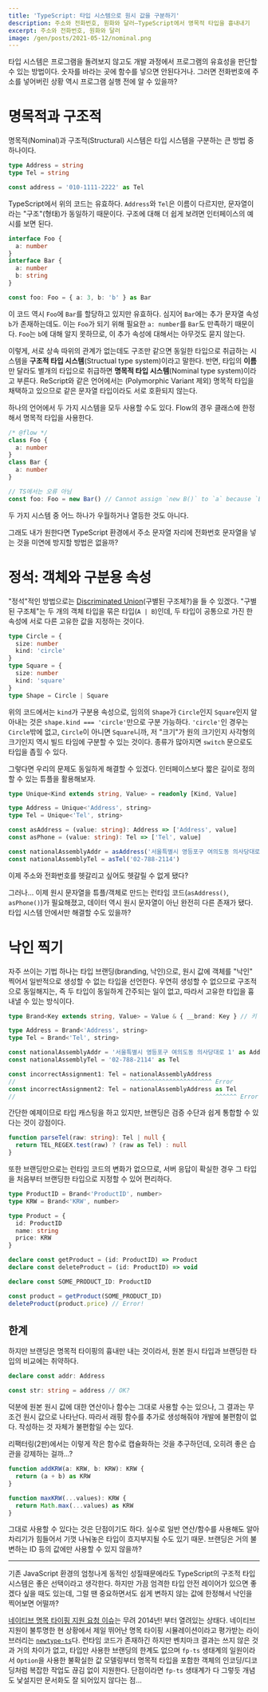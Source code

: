 ```yaml
---
title: 'TypeScript: 타입 시스템으로 원시 값을 구분하기'
description: 주소와 전화번호, 원화와 달러—TypeScript에서 명목적 타입을 흉내내기
excerpt: 주소와 전화번호, 원화와 달러
image: /gen/posts/2021-05-12/nominal.png
---
```


타입 시스템은 프로그램을 돌려보지 않고도 개발 과정에서 프로그램의 유효성을 판단할 수 있는 방법이다. 숫자를 바라는 곳에 함수를 넣으면 안된다거나. 그러면 전화번호에 주소를 넣어버린 상황 역시 프로그램 실행 전에 알 수 있을까?

# 명목적과 구조적

명목적(Nominal)과 구조적(Structural) 시스템은 타입 시스템을 구분하는 큰 방법 중 하나이다.

```ts
type Address = string
type Tel = string

const address = '010-1111-2222' as Tel
```

TypeScript에서 위의 코드는 유효하다. `Address`와 `Tel`은 이름이 다르지만, 문자열이라는 "구조"(형태)가 동일하기 때문이다. 구조에 대해 더 쉽게 보려면 인터페이스의 예시를 보면 된다.

```ts
interface Foo {
  a: number
}
interface Bar {
  a: number
  b: string
}

const foo: Foo = { a: 3, b: 'b' } as Bar
```

이 코드 역시 `Foo`에 `Bar`를 할당하고 있지만 유효하다. 심지어 `Bar`에는 추가 문자열 속성 `b`가 존재하는데도. 이는 `Foo`가 되기 위해 필요한 `a: number`를 `Bar`도 만족하기 때문이다. `Foo`는 `b`에 대해 알지 못하므로, 이 추가 속성에 대해서는 아무것도 묻지 않는다.

이렇게, 서로 상속 따위의 관계가 없는데도 구조만 같으면 동일한 타입으로 취급하는 시스템을 **구조적 타입 시스템**(Structual type system)이라고 말한다. 반면, 타입의 **이름**만 달라도 별개의 타입으로 취급하면 **명목적 타입 시스템**(Nominal type system)이라고 부른다. ReScript와 같은 언어에서는 (Polymorphic Variant 제외) 명목적 타입을 채택하고 있으므로 같은 문자열 타입이라도 서로 호환되지 않는다.

하나의 언어에서 두 가지 시스템을 모두 사용할 수도 있다. Flow의 경우 클래스에 한정해서 명목적 타입을 사용한다.

```ts
/* @flow */
class Foo {
  a: number
}
class Bar {
  a: number
}

// TS에서는 오류 아님
const foo: Foo = new Bar() // Cannot assign `new B()` to `a` because `B` is incompatible with `A`.
```

두 가지 시스템 중 어느 하나가 우월하거나 열등한 것도 아니다.

그래도 내가 원한다면 TypeScript 환경에서 주소 문자열 자리에 전화번호 문자열을 넣는 것을 미연에 방지할 방법은 없을까?

# 정석: 객체와 구분용 속성

"정석"적인 방법으로는 [Discriminated Union](https://www.typescriptlang.org/docs/handbook/2/narrowing.html#discriminated-unions)(구별된 구조체?)을 들 수 있겠다. "구별된 구조체"는 두 개의 객체 타입을 묶은 타입(`A | B`)인데, 두 타입이 공통으로 가진 한 속성에 서로 다른 고유한 값을 지정하는 것이다.

```ts
type Circle = {
  size: number
  kind: 'circle'
}
type Square = {
  size: number
  kind: 'square'
}
type Shape = Circle | Square
```

위의 코드에서는 `kind`가 구분용 속성으로, 임의의 `Shape`가 `Circle`인지 `Square`인지 알아내는 것은 `shape.kind === 'circle'`만으로 구분 가능하다. `'circle'`인 경우는 `Circle`밖에 없고, `Circle`이 아니면 `Square`니까, 저 "크기"가 원의 크기인지 사각형의 크기인지 역시 빌드 타임에 구분할 수 있는 것이다. 종류가 많아지면 `switch` 문으로도 타입을 좁힐 수 있다.

그렇다면 우리의 문제도 동일하게 해결할 수 있겠다. 인터페이스보다 짧은 길이로 정의할 수 있는 튜플을 활용해보자.

```ts
type Unique<Kind extends string, Value> = readonly [Kind, Value]

type Address = Unique<'Address', string>
type Tel = Unique<'Tel', string>

const asAddress = (value: string): Address => ['Address', value]
const asPhone = (value: string): Tel => ['Tel', value]

const nationalAssemblyAddr = asAddress('서울특별시 영등포구 여의도동 의사당대로 1')
const nationalAssemblyTel = asTel('02-788-2114')
```

이제 주소와 전화번호를 헷갈리고 싶어도 헷갈릴 수 없게 됐다?

그러나... 이제 원시 문자열을 튜플/객체로 만드는 런타임 코드(`asAddress()`, `asPhone()`)가 필요해졌고, 데이터 역시 원시 문자열이 아닌 완전히 다른 존재가 됐다. 타입 시스템 안에서만 해결할 수도 있을까?

# 낙인 찍기

자주 쓰이는 기법 하나는 타입 브랜딩(branding, 낙인)으로, 원시 값에 객체를 "낙인" 찍어서 일반적으로 생성할 수 없는 타입을 선언한다. 우연히 생성할 수 없으므로 구조적으로 동일해지는, 즉 두 타입이 동일하게 간주되는 일이 없고, 따라서 고유한 타입을 흉내낼 수 있는 방식이다.

```ts
type Brand<Key extends string, Value> = Value & { __brand: Key } // 키 이름은 아무거나 가능

type Address = Brand<'Address', string>
type Tel = Brand<'Tel', string>

const nationalAssemblyAddr = '서울특별시 영등포구 여의도동 의사당대로 1' as Address
const nationalAssemblyTel = '02-788-2114' as Tel

const incorrectAssignment1: Tel = nationalAssemblyAddress
//                                ^^^^^^^^^^^^^^^^^^^^^^^ Error
const incorrectAssignment2: Tel = nationalAssemblyAddress as Tel
//                                                        ^^^^^^ Error
```

간단한 예제이므로 타입 캐스팅을 하고 있지만, 브랜딩은 검증 수단과 쉽게 통합할 수 있다는 것이 강점이다.

```ts
function parseTel(raw: string): Tel | null {
  return TEL_REGEX.test(raw) ? (raw as Tel) : null
}
```

또한 브랜딩만으로는 런타임 코드의 변화가 없으므로, 서버 응답이 확실한 경우 그 타입을 처음부터 브랜딩한 타입으로 지정할 수 있어 편리하다.

```ts
type ProductID = Brand<'ProductID', number>
type KRW = Brand<'KRW', number>

type Product = {
  id: ProductID
  name: string
  price: KRW
}

declare const getProduct = (id: ProductID) => Product
declare const deleteProduct = (id: ProductID) => void

declare const SOME_PRODUCT_ID: ProductID

const product = getProduct(SOME_PRODUCT_ID)
deleteProduct(product.price) // Error!
```

## 한계

하지만 브랜딩은 명목적 타이핑의 흉내만 내는 것이라서, 원본 원시 타입과 브랜딩한 타입의 비교에는 취약하다.

```ts
declare const addr: Address

const str: string = address // OK?
```

덕분에 원본 원시 값에 대한 연산이나 함수는 그대로 사용할 수는 있으나, 그 결과는 무조건 원시 값으로 나타난다. 따라서 래핑 함수를 추가로 생성해줘야 개발에 불편함이 없다. 작성하는 것 자체가 불편함일 수는 있다.

리팩터링(2판)에서는 이렇게 작은 함수로 캡슐화하는 것을 추구하던데, 오히려 좋은 습관을 강제하는 걸까...?

```ts
function addKRW(a: KRW, b: KRW): KRW {
  return (a + b) as KRW
}

function maxKRW(...values): KRW {
  return Math.max(...values) as KRW
}
```

그대로 사용할 수 있다는 것은 단점이기도 하다. 실수로 일반 연산/함수를 사용해도 알아차리기가 힘들어서 기껏 나눠놓은 타입이 흐지부지될 수도 있기 때문. 브랜딩은 거의 불변하는 ID 등의 값에만 사용할 수 있지 않을까?

---

기존 JavaScript 환경의 엄청나게 동적인 성질때문에라도 TypeScript의 구조적 타입 시스템은 좋은 선택이라고 생각한다. 하지만 가끔 엄격한 타입 안전 레이어가 있으면 좋겠다 싶을 때도 있는데, 그럴 땐 중요하면서도 쉽게 변하지 않는 값에 한정해서 낙인을 찍어보면 어떨까?

[네이티브 명목 타이핑 지원 요청 이슈](https://github.com/Microsoft/Typescript/issues/202)는 무려 2014년! 부터 열려있는 상태다. 네이티브 지원이 불투명한 현 상황에서 제일 뛰어난 명목 타이핑 시뮬레이션이라고 평가받는 라이브러리는 [`newtype-ts`](https://github.com/gcanti/newtype-ts)다. 런타임 코드가 존재하긴 하지만 벤치마크 결과는 쓰지 않은 것과 거의 차이가 없고, 타입만 사용한 브랜딩의 한계도 없으며 `fp-ts` 생태계의 일원이라서 `Option`을 사용한 불확실한 값 모델링부터 명목적 타입을 포함한 객체의 인코딩/디코딩처럼 복잡한 작업도 끊김 없이 지원한다. 단점이라면 `fp-ts` 생태계가 다 그렇듯 개념도 낯설지만 문서화도 잘 되어있지 않다는 점...
